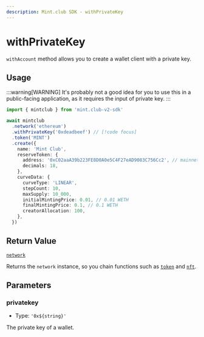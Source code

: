 ```yaml
---
description: Mint.club SDK - withPrivateKey
---
```


# withPrivateKey

`withAccount` method allows you to create a wallet client with a private key.

## Usage

:::warning[WARNING]
It's probably not a good idea for you to use this in a public-facing application, as it requires the input of private key.
:::

```ts [example.ts]
import { mintclub } from 'mint.club-v2-sdk'

await mintclub
  .network('ethereum')
  .withPrivateKey('0xdeadbeef') // [!code focus]
  .token('MINT')
  .create({
    name: 'Mint Club',
    reserveToken: {
      address: '0xC02aaA39b223FE8D0A0e5C4F27eAD9083C756Cc2', // mainnet WETH token address
      decimals: 18,
    },
    curveData: {
      curveType: 'LINEAR',
      stepCount: 10,
      maxSupply: 10_000,
      initialMintingPrice: 0.01, // 0.01 WETH
      finalMintingPrice: 0.1, // 0.1 WETH
      creatorAllocation: 100,
    },
  })
```

## Return Value

[`network`](/docs/sdk/network)

Returns the `network` instance, so you chain functions such as [`token`](/docs/sdk/network/nft) and [`nft`](/docs/sdk/network/nft).

## Parameters

### privatekey

- Type: `'0x${string}'`

The private key of a wallet.
